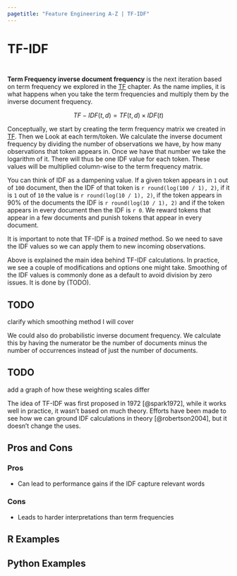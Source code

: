 ```yaml
---
pagetitle: "Feature Engineering A-Z | TF-IDF"
---
```


# TF-IDF {#sec-text-tfidf}

::: {style="visibility: hidden; height: 0px;"}
## TF-IDF
:::

**Term Frequency inverse document frequency** is the next iteration based on term frequency we explored in the [TF](text-tf) chapter.
As the name implies, it is what happens when you take the term frequencies and multiply them by the inverse document frequency.

$$
TF-IDF(t, d) = TF(t, d) \times IDF(t)
$$

Conceptually, we start by creating the term frequency matrix we created in [TF](text-tf).
Then we Look at each term/token.
We calculate the inverse document frequency by dividing the number of observations we have, by how many observations that token appears in.
Once we have that number we take the logarithm of it.
There will thus be one IDF value for each token.
These values will be multiplied column-wise to the term frequency matrix.

You can think of IDF as a dampening value.
If a given token appears in `1` out of `100` document, then the IDF of that token is `r round(log(100 / 1), 2)`, if it is `1` out of `10` the value is `r round(log(10 / 1), 2)`, if the token appears in 90% of the documents the IDF is `r round(log(10 / 1), 2)` and if the token appears in every document then the IDF is `r 0`.
We reward tokens that appear in a few documents and punish tokens that appear in every document.

It is important to note that TF-IDF is a *trained* method.
So we need to save the IDF values so we can apply them to new incoming observations.

Above is explained the main idea behind TF-IDF calculations.
In practice, we see a couple of modifications and options one might take.
Smoothing of the IDF values is commonly done as a default to avoid division by zero issues.
It is done by (TODO).

::: callout-caution
# TODO

clarify which smoothing method I will cover
:::

We could also do probabilistic inverse document frequency.
We calculate this by having the numerator be the number of documents minus the number of occurrences instead of just the number of documents.

::: callout-caution
# TODO

add a graph of how these weighting scales differ
:::

The idea of TF-IDF was first proposed in 1972 [@spark1972], while it works well in practice, it wasn't based on much theory.
Efforts have been made to see how we can ground IDF calculations in theory [@robertson2004], but it doesn't change the uses.

## Pros and Cons

### Pros

-   Can lead to performance gains if the IDF capture relevant words

### Cons

-   Leads to harder interpretations than term frequencies

## R Examples

## Python Examples
